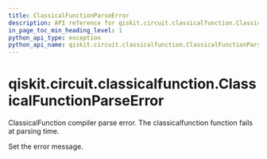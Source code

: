 ```yaml
---
title: ClassicalFunctionParseError
description: API reference for qiskit.circuit.classicalfunction.ClassicalFunctionParseError
in_page_toc_min_heading_level: 1
python_api_type: exception
python_api_name: qiskit.circuit.classicalfunction.ClassicalFunctionParseError
---
```


<span id="qiskit-circuit-classicalfunction-classicalfunctionparseerror" />

# qiskit.circuit.classicalfunction.ClassicalFunctionParseError

<Class id="qiskit.circuit.classicalfunction.ClassicalFunctionParseError" github="https://github.com/qiskit/qiskit/tree/stable/1.0/qiskit/circuit/classicalfunction/exceptions.py" signature="qiskit.circuit.classicalfunction.ClassicalFunctionParseError(*message)">
  ClassicalFunction compiler parse error. The classicalfunction function fails at parsing time.

  Set the error message.
</Class>

